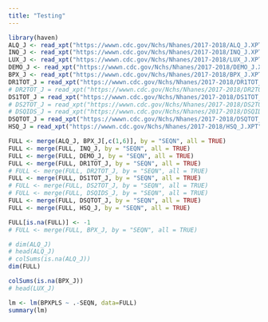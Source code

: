 ---
title: "Testing"
---

```{r}
library(haven)
ALQ_J <- read_xpt("https://wwwn.cdc.gov/Nchs/Nhanes/2017-2018/ALQ_J.XPT")
INQ_J <- read_xpt("https://wwwn.cdc.gov/Nchs/Nhanes/2017-2018/INQ_J.XPT")
LUX_J <- read_xpt("https://wwwn.cdc.gov/Nchs/Nhanes/2017-2018/LUX_J.XPT")
DEMO_J <- read_xpt("https://wwwn.cdc.gov/Nchs/Nhanes/2017-2018/DEMO_J.XPT")
BPX_J <- read_xpt("https://wwwn.cdc.gov/Nchs/Nhanes/2017-2018/BPX_J.XPT")
DR1TOT_J = read_xpt("https://wwwn.cdc.gov/Nchs/Nhanes/2017-2018/DR1TOT_J.XPT")
# DR2TOT_J = read_xpt("https://wwwn.cdc.gov/Nchs/Nhanes/2017-2018/DR2TOT_J.XPT")
DS1TOT_J = read_xpt("https://wwwn.cdc.gov/Nchs/Nhanes/2017-2018/DS1TOT_J.XPT")
# DS2TOT_J = read_xpt("https://wwwn.cdc.gov/Nchs/Nhanes/2017-2018/DS2TOT_J.XPT")
# DSQIDS_J = read_xpt("https://wwwn.cdc.gov/Nchs/Nhanes/2017-2018/DSQIDS_J.XPT")
DSQTOT_J = read_xpt("https://wwwn.cdc.gov/Nchs/Nhanes/2017-2018/DSQTOT_J.XPT")
HSQ_J = read_xpt("https://wwwn.cdc.gov/Nchs/Nhanes/2017-2018/HSQ_J.XPT")
```

```{r}
FULL <- merge(ALQ_J, BPX_J[,c(1,6)], by = "SEQN", all = TRUE)
FULL <- merge(FULL, INQ_J, by = "SEQN", all = TRUE)
FULL <- merge(FULL, DEMO_J, by = "SEQN", all = TRUE)
FULL <- merge(FULL, DR1TOT_J, by = "SEQN", all = TRUE)
# FULL <- merge(FULL, DR2TOT_J, by = "SEQN", all = TRUE)
FULL <- merge(FULL, DS1TOT_J, by = "SEQN", all = TRUE)
# FULL <- merge(FULL, DS2TOT_J, by = "SEQN", all = TRUE)
# FULL <- merge(FULL, DSQIDS_J, by = "SEQN", all = TRUE)
FULL <- merge(FULL, DSQTOT_J, by = "SEQN", all = TRUE)
FULL <- merge(FULL, HSQ_J, by = "SEQN", all = TRUE)

FULL[is.na(FULL)] <- -1
# FULL <- merge(FULL, BPX_J, by = "SEQN", all = TRUE)
```

```{r}
# dim(ALQ_J)
# head(ALQ_J)
# colSums(is.na(ALQ_J))
dim(FULL)

colSums(is.na(BPX_J))
# head(LUX_J)
```

```{r}
lm <- lm(BPXPLS ~ .-SEQN, data=FULL)
summary(lm)
```